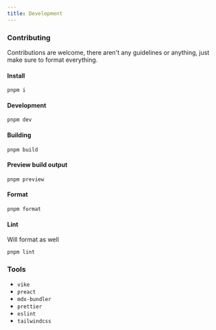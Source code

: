 ```yaml
---
title: Development
---
```


### Contributing

Contributions are welcome, there aren't any guidelines or anything, just make sure to format everything.

#### Install

`pnpm i`

#### Development

`pnpm dev`

#### Building

`pnpm build`

#### Preview build output

`pnpm preview`

#### Format

`pnpm format`

#### Lint

Will format as well

`pnpm lint`

### Tools

- `vike`
- `preact`
- `mdx-bundler`
- `prettier`
- `eslint`
- `tailwindcss`
